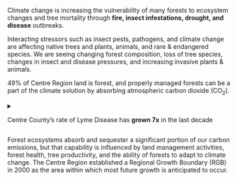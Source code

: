 
Climate change is increasing the vulnerability of many forests to ecosystem changes and tree mortality through **fire, insect infestations, drought, and disease** outbreaks.

Interacting stressors such as insect pests, pathogens, and climate change are affecting native trees and plants, animals, and rare & endangered species. We are seeing changing forest composition, loss of tree species, changes in insect and disease pressures, and increasing invasive plants & animals.

49% of Centre Region land is forest, and properly managed forests can be a part of the climate solution by absorbing atmospheric carbon dioxide (CO<sub>2</sub>).

<details>
<summary>

Centre County’s rate of <Bug /> Lyme Disease has **grown 7x** in the last decade <Plus />

</summary>
<article>

PA incidence of Lyme Disease has tripled in the last 10 years.
Centre County is double that—our rates have increased 6.7x in that decade.

| 2000    | 2007     | 2018      |
| ------- | -------- | --------- |
| 5 cases | 29 cases | 195 cases |

Warmer temperatures have led to an earlier larval peak of the blacklegged (deer) tick, the major Lyme disease transmitter.
The number, distribution, and length of time during the year that ticks and mosquitoes are active have all been increasing,
thereby increasing the public's exposure to vector borne diseases such as Lyme Disease.

Invasive species can take advantage of changing temperatures and could expand their range.
Private and public land owners will need to
[plant climate change-resilient trees](https://www.dcnr.pa.gov/GoodNatured/pages/Article.aspx?post=83) to replace those we lose.

40% of Pennsylvania’s 227 bird species are vulnerable to climate change according to the Audubon Society of PA.

</article>
</details>

<aside>

<Tree />

Forest ecosystems absorb and sequester a significant portion of our carbon emissions, but that capability is influenced by land management activities, forest health, tree productivity, and the ability of forests to adapt to climate change.
The Centre Region established a Regional Growth Boundary (RGB) in 2000 as the area within which most future growth is anticipated to occur.

</aside>

